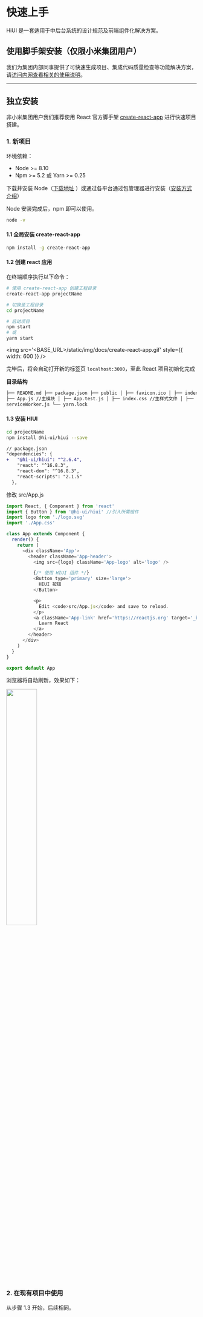 # 快速上手

HiUI 是一套适用于中后台系统的设计规范及前端组件化解决方案。

## 使用脚手架安装（仅限小米集团用户）

我们为集团内部同事提供了可快速生成项目、集成代码质量检查等功能解决方案，请[访问内网查看相关的使用说明](http://hiui.fe.team/cli/)。

---

## 独立安装

非小米集团用户我们推荐使用 React 官方脚手架 [create-react-app](https://www.npmjs.com/package/create-react-app) 进行快速项目搭建。

### 1. 新项目

环境依赖：

- Node >= 8.10
- Npm >= 5.2 或 Yarn >= 0.25

下载并安装 Node（[下载地址](https://nodejs.org/zh-cn/download/) ）或通过各平台通过包管理器进行安装（[安装方式介绍](https://nodejs.org/zh-cn/download/package-manager/)）

Node 安装完成后，npm 即可以使用。

```bash
node -v
```

#### 1.1 全局安装 create-react-app

```bash
npm install -g create-react-app
```

#### 1.2 创建 react 应用

在终端顺序执行以下命令：

```bash
# 使用 create-react-app 创建工程目录
create-react-app projectName

# 切换至工程目录
cd projectName

# 启动项目
npm start
# 或
yarn start
```

<img src='<BASE_URL>/static/img/docs/create-react-app.gif' style={{ width: 600 }} />

完毕后，将会自动打开新的标签页 `localhost:3000`，至此 React 项目初始化完成

**目录结构**

```html
├── README.md ├── package.json ├── public │ ├── favicon.ico │ ├── index.html │ └── manifest.json ├── src │ ├── App.css │
├── App.js //主模块 │ ├── App.test.js │ ├── index.css //主样式文件 │ ├── index.js //程序主入口 │ ├── logo.svg │ └──
serviceWorker.js └── yarn.lock
```

#### 1.3 安装 HIUI

```bash
cd projectName
npm install @hi-ui/hiui --save
```

```diff
// package.json
"dependencies": {
+   "@hi-ui/hiui": "^2.6.4",
    "react": "^16.8.3",
    "react-dom": "^16.8.3",
    "react-scripts": "2.1.5"
  },
```

修改 src/App.js

```javascript
import React, { Component } from 'react'
import { Button } from '@hi-ui/hiui' //引入所需组件
import logo from './logo.svg'
import './App.css'

class App extends Component {
  render() {
    return (
      <div className='App'>
        <header className='App-header'>
          <img src={logo} className='App-logo' alt='logo' />

          {/* 使用 HIUI 组件 */}
          <Button type='primary' size='large'>
            HIUI 按钮
          </Button>

          <p>
            Edit <code>src/App.js</code> and save to reload.
          </p>
          <a className='App-link' href='https://reactjs.org' target='_blank' rel='noopener noreferrer'>
            Learn React
          </a>
        </header>
      </div>
    )
  }
}

export default App
```

浏览器将自动刷新，效果如下：

<img src='<BASE_URL>/static/img/docs/effect.jpg' width='40%' />

### 2. 在现有项目中使用

从步骤 1.3 开始，后续相同。
